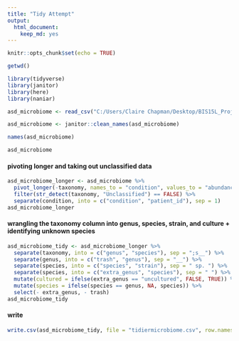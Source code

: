 ```yaml
---
title: "Tidy Attempt"
output: 
  html_document: 
    keep_md: yes
---
```


```r
knitr::opts_chunk$set(echo = TRUE)
```


```r
getwd()
```

```r
library(tidyverse)
library(janitor)
library(here)
library(naniar)
```


```r
asd_microbiome <- read_csv("C:/Users/Claire Chapman/Desktop/BIS15L_Project_Group11/untidy_data/ASD meta abundance 2.csv")
```

```r
asd_microbiome <- janitor::clean_names(asd_microbiome)
```


```r
names(asd_microbiome)
```
```r
asd_microbiome
```


#### pivoting longer and taking out unclassified data
```r
asd_microbiome_longer <- asd_microbiome %>% 
  pivot_longer(-taxonomy, names_to = "condition", values_to = "abundance")%>% 
  filter(str_detect(taxonomy, "Unclassified") == FALSE) %>% 
  separate(condition, into = c("condition", "patient_id"), sep = 1)
asd_microbiome_longer
```


#### wrangling the taxonomy column into genus, species, strain, and culture + identifying unknown species
```r
asd_microbiome_tidy <- asd_microbiome_longer %>% 
  separate(taxonomy, into = c("genus", "species"), sep = ";s__") %>% 
  separate(genus, into = c("trash", "genus"), sep = "__") %>% 
  separate(species, into = c("species", "strain"), sep = " sp. ") %>%
  separate(species, into = c("extra_genus", "species"), sep = " ") %>% 
  mutate(cultured = ifelse(extra_genus == "uncultured", FALSE, TRUE)) %>% 
  mutate(species = ifelse(species == genus, NA, species)) %>% 
  select(- extra_genus, - trash)
asd_microbiome_tidy
```



#### write
```r
write.csv(asd_microbiome_tidy, file = "tidiermicrobiome.csv", row.names = FALSE)
```

